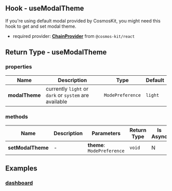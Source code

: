 ## Hook - useModalTheme

If you're using default modal provided by CosmosKit, you might need this hook to get and set modal theme.

- required provider: [**ChainProvider**](https://docs.cosmology.zone/cosmos-kit/chain-provider) from `@cosmos-kit/react`

## Return Type - useModalTheme

### properties

| Name      | Description | Type | Default |
| ----------- | ----------- | -- | -- |
| **modalTheme**      | currently `light` or `dark` or `system` are available   | `ModePreference` | `light` |

### methods

| Name      | Description | Parameters | Return Type | Is Async |
| ----------- | ----------- | -- | -- | -- |
| **setModalTheme**      |   -   | **theme**: `ModePreference` | `void` | N |

## Examples

### [dashboard](https://github.com/hyperweb-io/cosmos-kit/blob/main/packages/example/pages/index.tsx)
